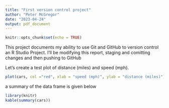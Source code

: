```yaml
---
title: "First version control project"
author: "Peter McGregor"
date: "2023-04-24"
output: pdf_document
---
```


```r
knitr::opts_chunk$set(echo = TRUE)
```

This project documents my ability to use Git and GitHub to version control an R Studio Project. I'll be modifying this report, staging and comitting changes and then pushing to GitHub

Let's create a test plot of distance (miles) and speed (mph).

```r
plot(cars, col ="red", xlab = "speed (mph)", ylab = "distance (miles)")
```

a summary of the data frame is given below

```r
library(knitr)
kable(summary(cars))
```

